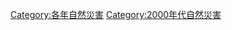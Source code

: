 {{Natural disasters by year | m=2 | c=0 | d=0 | y=6 }}
{{Commonscat|2006 natural disasters}}

[[Category:各年自然災害|Category:各年自然災害]]
[[Category:2000年代自然災害|Category:2000年代自然災害]]